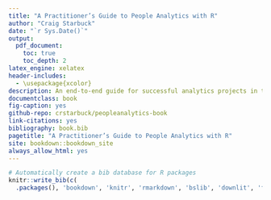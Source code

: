 ```yaml
--- 
title: "A Practitioner’s Guide to People Analytics with R"
author: "Craig Starbuck"
date: "`r Sys.Date()`"
output:
  pdf_document:
    toc: true
    toc_depth: 2
latex_engine: xelatex
header-includes:
  - \usepackage{xcolor}
description: An end-to-end guide for successful analytics projects in the social sciences
documentclass: book
fig-caption: yes
github-repo: crstarbuck/peopleanalytics-book
link-citations: yes
bibliography: book.bib
pagetitle: "A Practitioner’s Guide to People Analytics with R"
site: bookdown::bookdown_site
always_allow_html: yes
---
```


```r

# Automatically create a bib database for R packages
knitr::write_bib(c(
  .packages(), 'bookdown', 'knitr', 'rmarkdown', 'bslib', 'downlit', 'formatR'), 'packages.bib')

```
